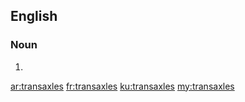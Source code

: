 ==English==

===Noun===
{{head|en|plural}}

# {{plural of|transaxle|lang=en}}

[[ar:transaxles]]
[[fr:transaxles]]
[[ku:transaxles]]
[[my:transaxles]]
